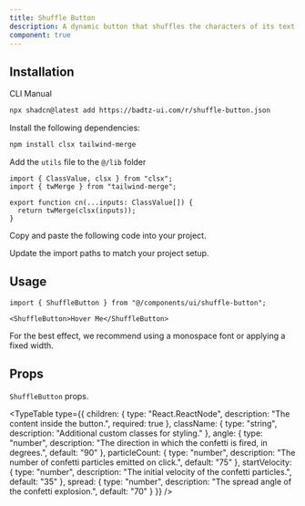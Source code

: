 ```yaml
---
title: Shuffle Button
description: A dynamic button that shuffles the characters of its text when hovered over, creating an engaging animation.
component: true
---
```


<ComponentPreview
  name="shuffle-button-demo"
  className="[&_.preview>[data-orientation=vertical]]:sm:max-w-[80%] **:[.preview]:min-h-[400px]"
  description="A dynamic button that shuffles the characters of its text when hovered over, creating an engaging animation."
  align="center"
/>

## Installation

<CodeTabs>

<TabsList>
  <TabsTrigger value="cli">CLI</TabsTrigger>
  <TabsTrigger value="manual">Manual</TabsTrigger>
</TabsList>

<TabsContent value="cli">

```bash
npx shadcn@latest add https://badtz-ui.com/r/shuffle-button.json
```

</TabsContent>

<TabsContent value="manual">

<Steps>

<Step>Install the following dependencies:</Step>

```bash
npm install clsx tailwind-merge
```

<Step>Add the `utils` file to the `@/lib` folder</Step>
  ```tsx showLineNumbers
  import { ClassValue, clsx } from "clsx";
  import { twMerge } from "tailwind-merge";

  export function cn(...inputs: ClassValue[]) {
    return twMerge(clsx(inputs));
  }
  ```

<Step>Copy and paste the following code into your project.</Step>

<ComponentSource name="shuffle-button" title="components/ui/shuffle-button.tsx" />


<Step>Update the import paths to match your project setup.</Step>

</Steps>

</TabsContent>

</CodeTabs>

## Usage

```tsx showLineNumbers
import { ShuffleButton } from "@/components/ui/shuffle-button";
```

```tsx showLineNumbers
<ShuffleButton>Hover Me</ShuffleButton>
```

<Callout type="warning">
For the best effect, we recommend using a monospace font or applying a fixed width.
</Callout>


## Props

`ShuffleButton` props.

<TypeTable
  type={{
    children: {
      type: "React.ReactNode",
      description: "The content inside the button.",
      required: true
    },
    className: {
      type: "string",
      description: "Additional custom classes for styling."
    },
    angle: {
      type: "number",
      description: "The direction in which the confetti is fired, in degrees.",
      default: "90"
    },
    particleCount: {
      type: "number",
      description: "The number of confetti particles emitted on click.",
      default: "75"
    },
    startVelocity: {
      type: "number",
      description: "The initial velocity of the confetti particles.",
      default: "35"
    },
    spread: {
      type: "number",
      description: "The spread angle of the confetti explosion.",
      default: "70"
    }
  }}
/>
